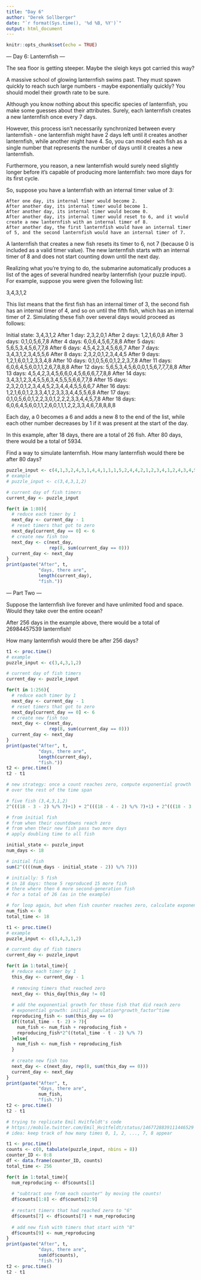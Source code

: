 ```yaml
---
title: "Day 6"
author: "Derek Sollberger"
date: "`r format(Sys.time(), '%d %B, %Y')`"
output: html_document
---
```


```r
knitr::opts_chunk$set(echo = TRUE)
```

--- Day 6: Lanternfish ---

The sea floor is getting steeper. Maybe the sleigh keys got carried this way?

A massive school of glowing lanternfish swims past. They must spawn quickly to reach such large numbers - maybe exponentially quickly? You should model their growth rate to be sure.

Although you know nothing about this specific species of lanternfish, you make some guesses about their attributes. Surely, each lanternfish creates a new lanternfish once every 7 days.

However, this process isn't necessarily synchronized between every lanternfish - one lanternfish might have 2 days left until it creates another lanternfish, while another might have 4. So, you can model each fish as a single number that represents the number of days until it creates a new lanternfish.

Furthermore, you reason, a new lanternfish would surely need slightly longer before it's capable of producing more lanternfish: two more days for its first cycle.

So, suppose you have a lanternfish with an internal timer value of 3:

    After one day, its internal timer would become 2.
    After another day, its internal timer would become 1.
    After another day, its internal timer would become 0.
    After another day, its internal timer would reset to 6, and it would create a new lanternfish with an internal timer of 8.
    After another day, the first lanternfish would have an internal timer of 5, and the second lanternfish would have an internal timer of 7.

A lanternfish that creates a new fish resets its timer to 6, not 7 (because 0 is included as a valid timer value). The new lanternfish starts with an internal timer of 8 and does not start counting down until the next day.

Realizing what you're trying to do, the submarine automatically produces a list of the ages of several hundred nearby lanternfish (your puzzle input). For example, suppose you were given the following list:

3,4,3,1,2

This list means that the first fish has an internal timer of 3, the second fish has an internal timer of 4, and so on until the fifth fish, which has an internal timer of 2. Simulating these fish over several days would proceed as follows:

Initial state: 3,4,3,1,2
After  1 day:  2,3,2,0,1
After  2 days: 1,2,1,6,0,8
After  3 days: 0,1,0,5,6,7,8
After  4 days: 6,0,6,4,5,6,7,8,8
After  5 days: 5,6,5,3,4,5,6,7,7,8
After  6 days: 4,5,4,2,3,4,5,6,6,7
After  7 days: 3,4,3,1,2,3,4,5,5,6
After  8 days: 2,3,2,0,1,2,3,4,4,5
After  9 days: 1,2,1,6,0,1,2,3,3,4,8
After 10 days: 0,1,0,5,6,0,1,2,2,3,7,8
After 11 days: 6,0,6,4,5,6,0,1,1,2,6,7,8,8,8
After 12 days: 5,6,5,3,4,5,6,0,0,1,5,6,7,7,7,8,8
After 13 days: 4,5,4,2,3,4,5,6,6,0,4,5,6,6,6,7,7,8,8
After 14 days: 3,4,3,1,2,3,4,5,5,6,3,4,5,5,5,6,6,7,7,8
After 15 days: 2,3,2,0,1,2,3,4,4,5,2,3,4,4,4,5,5,6,6,7
After 16 days: 1,2,1,6,0,1,2,3,3,4,1,2,3,3,3,4,4,5,5,6,8
After 17 days: 0,1,0,5,6,0,1,2,2,3,0,1,2,2,2,3,3,4,4,5,7,8
After 18 days: 6,0,6,4,5,6,0,1,1,2,6,0,1,1,1,2,2,3,3,4,6,7,8,8,8,8

Each day, a 0 becomes a 6 and adds a new 8 to the end of the list, while each other number decreases by 1 if it was present at the start of the day.

In this example, after 18 days, there are a total of 26 fish. After 80 days, there would be a total of 5934.

Find a way to simulate lanternfish. How many lanternfish would there be after 80 days?

```r
puzzle_input <- c(4,1,3,2,4,3,1,4,4,1,1,1,5,2,4,4,2,1,2,3,4,1,2,4,3,4,5,1,1,3,1,2,1,4,1,1,3,4,1,2,5,1,4,2,2,1,1,1,3,1,5,3,1,2,1,1,1,1,4,1,1,1,2,2,1,3,1,3,1,3,4,5,1,2,2,1,1,1,4,1,5,1,3,1,3,4,1,3,2,3,4,4,4,3,4,5,1,3,1,3,5,1,1,1,1,1,2,4,1,2,1,1,1,5,1,1,2,1,3,1,4,2,3,4,4,3,1,1,3,5,3,1,1,5,2,4,1,1,3,5,1,4,3,1,1,4,2,1,1,1,1,1,1,3,1,1,1,1,1,4,5,1,2,5,3,1,1,3,1,1,1,1,5,1,2,5,1,1,1,1,1,1,3,5,1,3,2,1,1,1,1,1,1,1,4,5,1,1,3,1,5,1,1,1,1,3,3,1,1,1,4,4,1,1,4,1,2,1,4,4,1,1,3,4,3,5,4,1,1,4,1,3,1,1,5,5,1,2,1,2,1,2,3,1,1,3,1,1,2,1,1,3,4,3,1,1,3,3,5,1,2,1,4,1,1,2,1,3,1,1,1,1,1,1,1,4,5,5,1,1,1,4,1,1,1,2,1,2,1,3,1,3,1,1,1,1,1,1,1,5)
# example
# puzzle_input <- c(3,4,3,1,2)
```

```r
# current day of fish timers
current_day <- puzzle_input

for(t in 1:80){
  # reduce each timer by 1
  next_day <- current_day - 1
  # reset timers that got to zero
  next_day[current_day == 0] <- 6
  # create new fish too
  next_day <- c(next_day,
                rep(8, sum(current_day == 0)))
  current_day <- next_day
}
print(paste("After", t,
            "days, there are",
            length(current_day),
            "fish."))
```
--- Part Two ---

Suppose the lanternfish live forever and have unlimited food and space. Would they take over the entire ocean?

After 256 days in the example above, there would be a total of 26984457539 lanternfish!

How many lanternfish would there be after 256 days?

```r
t1 <- proc.time()
# example
puzzle_input <- c(3,4,3,1,2)

# current day of fish timers
current_day <- puzzle_input

for(t in 1:256){
  # reduce each timer by 1
  next_day <- current_day - 1
  # reset timers that got to zero
  next_day[current_day == 0] <- 6
  # create new fish too
  next_day <- c(next_day,
                rep(8, sum(current_day == 0)))
  current_day <- next_day
}
print(paste("After", t,
            "days, there are",
            length(current_day),
            "fish."))
t2 <- proc.time()
t2 - t1
```

```r
# new strategy: once a count reaches zero, compute exponential growth
# over the rest of the time span

# five fish (3,4,3,1,2)
2^(((18 - 3 - 2) %/% 7)+1) + 2^(((18 - 4 - 2) %/% 7)+1) + 2^(((18 - 3 - 2) %/% 7)+1) + 2^(((18 - 1 - 2) %/% 7)+1) + 2^(((18 - 2 - 2) %/% 7)+1)
```
```r
# from initial fish
# from when their countdowns reach zero
# from when their new fish pass two more days
# apply doubling time to all fish

initial_state <- puzzle_input
num_days <- 18

# initial fish
sum(2^((((num_days - initial_state - 2)) %/% 7)))
```
```r
# initially: 5 fish
# in 18 days: those 5 reproduced 15 more fish
# there where then 6 more second-generation fish
# for a total of 26 (as in the example)
```

```r
# for loop again, but when fish counter reaches zero, calculate exponential growth
num_fish <- 0
total_time <- 18

t1 <- proc.time()
# example
puzzle_input <- c(3,4,3,1,2)

# current day of fish timers
current_day <- puzzle_input

for(t in 1:total_time){
  # reduce each timer by 1
  this_day <- current_day - 1
  
  # removing timers that reached zero
  next_day <- this_day[this_day != 0]
  
  # add the exponential growth for those fish that did reach zero
  # exponential growth: initial_population*growth_factor^time
  reproducing_fish <- sum(this_day == 0)
  if((total_time - t- 2) > 7){
    num_fish <- num_fish + reproducing_fish +
    reproducing_fish*2^((total_time - t - 2) %/% 7)
  }else{
    num_fish <- num_fish + reproducing_fish
  }
  
  # create new fish too
  next_day <- c(next_day, rep(8, sum(this_day == 0)))
  current_day <- next_day
}
print(paste("After", t,
            "days, there are",
            num_fish,
            "fish."))
t2 <- proc.time()
t2 - t1
```

```r
# trying to replicate Emil Hvitfeldt's code
# https://mobile.twitter.com/Emil_Hvitfeldt/status/1467728839111446529
# idea: keep track of how many times 0, 1, 2, ..., 7, 8 appear

t1 <- proc.time()
counts <- c(0, tabulate(puzzle_input, nbins = 8))
counter_ID <- 0:8
df <- data.frame(counter_ID, counts)
total_time <- 256

for(t in 1:total_time){
  num_reproducing <- df$counts[1]
  
  # "subtract one from each counter" by moving the counts!
  df$counts[1:8] <- df$counts[2:9]
  
  # restart timers that had reached zero to "6"
  df$counts[7] <- df$counts[7] + num_reproducing
  
  # add new fish with timers that start with "8"
  df$counts[9] <- num_reproducing
}
print(paste("After", t,
            "days, there are",
            sum(df$counts),
            "fish."))
t2 <- proc.time()
t2 - t1
```

